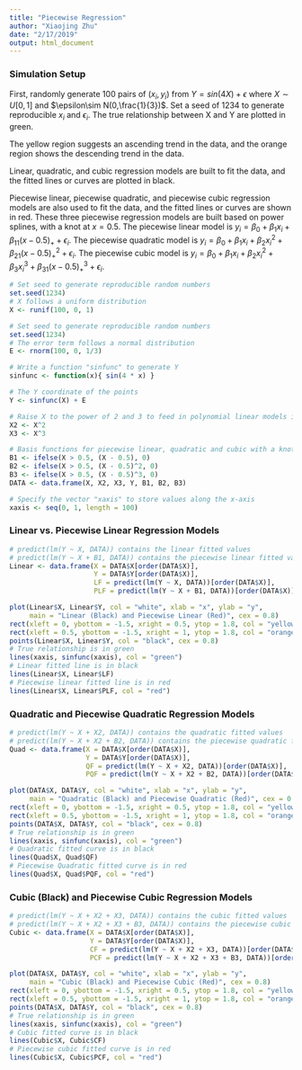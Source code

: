 ```yaml
---
title: "Piecewise Regression"
author: "Xiaojing Zhu"
date: "2/17/2019"
output: html_document
---
```


### Simulation Setup 

First, randomly generate 100 pairs of $(x_i,y_i)$ from $Y=sin(4X)+\epsilon$ where $X\sim U[0,1]$ and $\epsilon\sim N(0,\frac{1}{3})$. Set a seed of 1234 to generate reproducible $x_i$ and $\epsilon_i$. The true relationship between X and Y are plotted in green.        
           
The yellow region suggests an ascending trend in the data, and the orange region shows the descending trend in the data.      
           
Linear, quadratic, and cubic regression models are built to fit the data, and the fitted lines or curves are plotted in black.        
            
Piecewise linear, piecewise quadratic, and piecewise cubic regression models are also used to fit the data, and the fitted lines or curves are shown in red. These three piecewise regression models are built based on power splines, with a knot at $x=0.5$. The piecewise linear model is $y_i = \beta_0+\beta_1 x_i+\beta_{11}(x-0.5)_+ + \epsilon_i$. The piecewise quadratic model is $y_i = \beta_0+\beta_1 x_i+ \beta_2 x_i^2 + \beta_{21}(x-0.5)^2_+ + \epsilon_i$. The piecewise cubic model is $y_i = \beta_0+\beta_1 x_i+ \beta_2 x_i^2 + \beta_3 x_i^3 + \beta_{31}(x-0.5)^3_+ + \epsilon_i$.           
          

```r
# Set seed to generate reproducible random numbers
set.seed(1234)
# X follows a uniform distribution
X <- runif(100, 0, 1)

# Set seed to generate reproducible random numbers
set.seed(1234)
# The error term follows a normal distribution
E <- rnorm(100, 0, 1/3)

# Write a function "sinfunc" to generate Y
sinfunc <- function(x){ sin(4 * x) }

# The Y coordinate of the points
Y <- sinfunc(X) + E

# Raise X to the power of 2 and 3 to feed in polynomial linear models in later sections
X2 <- X^2
X3 <- X^3

# Basis functions for piecewise linear, quadratic and cubic with a knot at x = 0.5
B1 <- ifelse(X > 0.5, (X - 0.5), 0)
B2 <- ifelse(X > 0.5, (X - 0.5)^2, 0)
B3 <- ifelse(X > 0.5, (X - 0.5)^3, 0)
DATA <- data.frame(X, X2, X3, Y, B1, B2, B3)

# Specify the vector "xaxis" to store values along the x-axis
xaxis <- seq(0, 1, length = 100)
```

### Linear vs. Piecewise Linear Regression Models
```r
# predict(lm(Y ~ X, DATA)) contains the linear fitted values
# predict(lm(Y ~ X + B1, DATA)) contains the piecewise linear fitted values
Linear <- data.frame(X = DATA$X[order(DATA$X)], 
                     Y = DATA$Y[order(DATA$X)], 
                     LF = predict(lm(Y ~ X, DATA))[order(DATA$X)], 
                     PLF = predict(lm(Y ~ X + B1, DATA))[order(DATA$X)])
```

```r
plot(Linear$X, Linear$Y, col = "white", xlab = "x", ylab = "y", 
     main = "Linear (Black) and Piecewise Linear (Red)", cex = 0.8)
rect(xleft = 0, ybottom = -1.5, xright = 0.5, ytop = 1.8, col = "yellow", border = "yellow") 
rect(xleft = 0.5, ybottom = -1.5, xright = 1, ytop = 1.8, col = "orange", border = "orange")
points(Linear$X, Linear$Y, col = "black", cex = 0.8)
# True relationship is in green
lines(xaxis, sinfunc(xaxis), col = "green")
# Linear fitted line is in black
lines(Linear$X, Linear$LF)
# Piecewise linear fitted line is in red
lines(Linear$X, Linear$PLF, col = "red")
```

### Quadratic and Piecewise Quadratic Regression Models
```r
# predict(lm(Y ~ X + X2, DATA)) contains the quadratic fitted values
# predict(lm(Y ~ X + X2 + B2, DATA)) contains the piecewise quadratic fitted values
Quad <- data.frame(X = DATA$X[order(DATA$X)], 
                   Y = DATA$Y[order(DATA$X)], 
                   QF = predict(lm(Y ~ X + X2, DATA))[order(DATA$X)], 
                   PQF = predict(lm(Y ~ X + X2 + B2, DATA))[order(DATA$X)])
```


```r
plot(DATA$X, DATA$Y, col = "white", xlab = "x", ylab = "y", 
     main = "Quadratic (Black) and Piecewise Quadratic (Red)", cex = 0.8)
rect(xleft = 0, ybottom = -1.5, xright = 0.5, ytop = 1.8, col = "yellow", border = "yellow") 
rect(xleft = 0.5, ybottom = -1.5, xright = 1, ytop = 1.8, col = "orange", border = "orange")
points(DATA$X, DATA$Y, col = "black", cex = 0.8)
# True relationship is in green
lines(xaxis, sinfunc(xaxis), col = "green")
# Quadratic fitted curve is in black
lines(Quad$X, Quad$QF)
# Piecewise Quadratic fitted curve is in red
lines(Quad$X, Quad$PQF, col = "red")
```

### Cubic (Black) and Piecewise Cubic Regression Models
```r
# predict(lm(Y ~ X + X2 + X3, DATA)) contains the cubic fitted values
# predict(lm(Y ~ X + X2 + X3 + B3, DATA)) contains the piecewise cubic fitted values
Cubic <- data.frame(X = DATA$X[order(DATA$X)], 
                    Y = DATA$Y[order(DATA$X)], 
                    CF = predict(lm(Y ~ X + X2 + X3, DATA))[order(DATA$X)], 
                    PCF = predict(lm(Y ~ X + X2 + X3 + B3, DATA))[order(DATA$X)])
```


```r
plot(DATA$X, DATA$Y, col = "white", xlab = "x", ylab = "y", 
     main = "Cubic (Black) and Piecewise Cubic (Red)", cex = 0.8)
rect(xleft = 0, ybottom = -1.5, xright = 0.5, ytop = 1.8, col = "yellow", border = "yellow") 
rect(xleft = 0.5, ybottom = -1.5, xright = 1, ytop = 1.8, col = "orange", border = "orange")
points(DATA$X, DATA$Y, col = "black", cex = 0.8)
# True relationship is in green
lines(xaxis, sinfunc(xaxis), col = "green")
# Cubic fitted curve is in black
lines(Cubic$X, Cubic$CF)
# Piecewise cubic fitted curve is in red
lines(Cubic$X, Cubic$PCF, col = "red")
```

